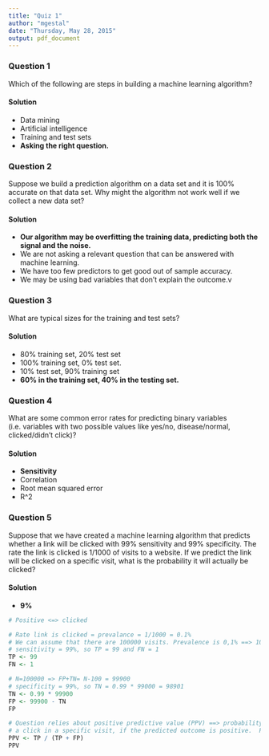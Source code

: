 ```yaml
---
title: "Quiz 1"
author: "mgestal"
date: "Thursday, May 28, 2015"
output: pdf_document
---
```


### Question 1

Which of the following are steps in building a machine learning algorithm?

#### Solution

* Data mining			
* Artificial intelligence			
* Training and test sets			
* **Asking the right question.**

### Question 2

Suppose we build a prediction algorithm on a data set and it is 100% accurate on that data set. Why might the algorithm not work well if we collect a new data set?

#### Solution

* **Our algorithm may be overfitting the training data, predicting both the signal and the noise.**		
* We are not asking a relevant question that can be answered with machine learning.			
* We have too few predictors to get good out of sample accuracy.			
* We may be using bad variables that don't explain the outcome.v			

### Question 3

What are typical sizes for the training and test sets?

#### Solution

* 80% training set, 20% test set			
* 100% training set, 0% test set.			
* 10% test set, 90% training set			
* **60% in the training set, 40% in the testing set.**

### Question 4

What are some common error rates for predicting binary variables (i.e. variables with two possible values like yes/no, disease/normal, clicked/didn't click)?

#### Solution

* **Sensitivity**	
* Correlation			
* Root mean squared error			
* R^2			

### Question 5

Suppose that we have created a machine learning algorithm that predicts whether a link will be clicked with 99% sensitivity and 99% specificity. The rate the link is clicked is 1/1000 of visits to a website. If we predict the link will be clicked on a specific visit, what is the probability it will actually be clicked?

#### Solution
		
* **9%**	

```r

# Positive <=> clicked

# Rate link is clicked = prevalance = 1/1000 = 0.1%
# We can assume that there are 100000 visits. Prevalence is 0,1% ==> 100 clicks
# sensitivity = 99%, so TP = 99 and FN = 1
TP <- 99
FN <- 1

# N=100000 => FP+TN= N-100 = 99900
# specificity = 99%, so TN = 0.99 * 99000 = 98901
TN <- 0.99 * 99900
FP <- 99900 - TN
FP

# Question relies about positive predictive value (PPV) ==> probability to get
# a click in a specific visit, if the predicted outcome is positive.  PPV = TP/(TP+FP)
PPV <- TP / (TP + FP)
PPV

```
